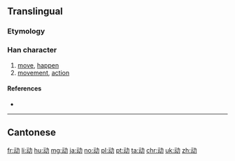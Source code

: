 {{also|動|働}}
==Translingual==
{{stroke order|type=animate}}

===Etymology===
{{Han simp|動|f=重|t=云}}

===Han character===
{{Han char|rn=19|rad=力|as=04|sn=6|four=|canj=MIKS|ids=⿰云力}}

# [[move]], [[happen]]
# [[movement]], [[action]]

====References====
* {{Han ref|kx=0146.241|hdz=10367.020|uh=52A8|ud=21160}}

----

==Cantonese==
{{zh動}}

[[fr:动]]
[[li:动]]
[[hu:动]]
[[mg:动]]
[[ja:动]]
[[no:动]]
[[pl:动]]
[[pt:动]]
[[ta:动]]
[[chr:动]]
[[uk:动]]
[[zh:动]]